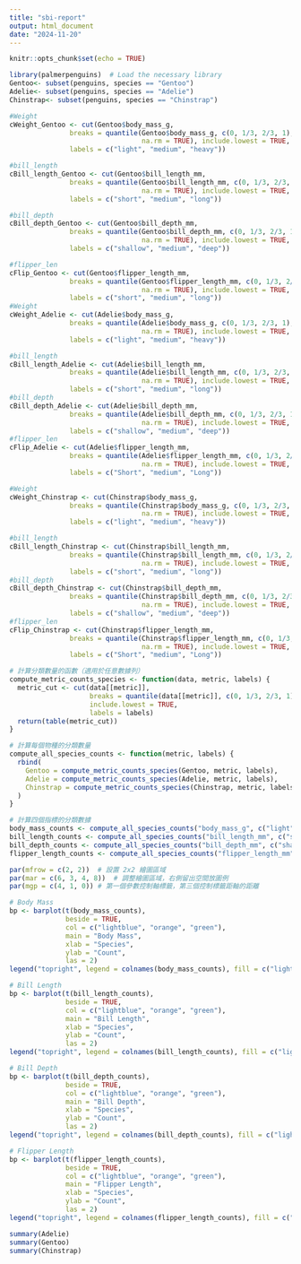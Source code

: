 ```yaml
---
title: "sbi-report"
output: html_document
date: "2024-11-20"
---
```


```r
knitr::opts_chunk$set(echo = TRUE)
```

```r
library(palmerpenguins)  # Load the necessary library
Gentoo<- subset(penguins, species == "Gentoo")
Adelie<- subset(penguins, species == "Adelie")
Chinstrap<- subset(penguins, species == "Chinstrap")

#Weight
cWeight_Gentoo <- cut(Gentoo$body_mass_g, 
               breaks = quantile(Gentoo$body_mass_g, c(0, 1/3, 2/3, 1),  
                                 na.rm = TRUE), include.lowest = TRUE, 
               labels = c("light", "medium", "heavy"))

#bill_length
cBill_length_Gentoo <- cut(Gentoo$bill_length_mm, 
               breaks = quantile(Gentoo$bill_length_mm, c(0, 1/3, 2/3, 1),  
                                 na.rm = TRUE), include.lowest = TRUE, 
               labels = c("short", "medium", "long"))

#bill_depth
cBill_depth_Gentoo <- cut(Gentoo$bill_depth_mm, 
               breaks = quantile(Gentoo$bill_depth_mm, c(0, 1/3, 2/3, 1),  
                                 na.rm = TRUE), include.lowest = TRUE, 
               labels = c("shallow", "medium", "deep"))

#flipper_len
cFlip_Gentoo <- cut(Gentoo$flipper_length_mm, 
               breaks = quantile(Gentoo$flipper_length_mm, c(0, 1/3, 2/3, 1),  
                                 na.rm = TRUE), include.lowest = TRUE, 
               labels = c("short", "medium", "long"))
#Weight
cWeight_Adelie <- cut(Adelie$body_mass_g, 
               breaks = quantile(Adelie$body_mass_g, c(0, 1/3, 2/3, 1),  
                                 na.rm = TRUE), include.lowest = TRUE, 
               labels = c("light", "medium", "heavy"))

#bill_length
cBill_length_Adelie <- cut(Adelie$bill_length_mm, 
               breaks = quantile(Adelie$bill_length_mm, c(0, 1/3, 2/3, 1),  
                                 na.rm = TRUE), include.lowest = TRUE, 
               labels = c("short", "medium", "long"))
#bill_depth
cBill_depth_Adelie <- cut(Adelie$bill_depth_mm, 
               breaks = quantile(Adelie$bill_depth_mm, c(0, 1/3, 2/3, 1),  
                                 na.rm = TRUE), include.lowest = TRUE, 
               labels = c("shallow", "medium", "deep"))
#flipper_len
cFlip_Adelie <- cut(Adelie$flipper_length_mm, 
               breaks = quantile(Adelie$flipper_length_mm, c(0, 1/3, 2/3, 1),  
                                 na.rm = TRUE), include.lowest = TRUE, 
               labels = c("Short", "medium", "Long"))

#Weight
cWeight_Chinstrap <- cut(Chinstrap$body_mass_g, 
               breaks = quantile(Chinstrap$body_mass_g, c(0, 1/3, 2/3, 1),  
                                 na.rm = TRUE), include.lowest = TRUE, 
               labels = c("light", "medium", "heavy"))

#bill_length
cBill_length_Chinstrap <- cut(Chinstrap$bill_length_mm, 
               breaks = quantile(Chinstrap$bill_length_mm, c(0, 1/3, 2/3, 1),  
                                 na.rm = TRUE), include.lowest = TRUE, 
               labels = c("short", "medium", "long"))
#bill_depth
cBill_depth_Chinstrap <- cut(Chinstrap$bill_depth_mm, 
               breaks = quantile(Chinstrap$bill_depth_mm, c(0, 1/3, 2/3, 1),  
                                 na.rm = TRUE), include.lowest = TRUE, 
               labels = c("shallow", "medium", "deep"))
#flipper_len
cFlip_Chinstrap <- cut(Chinstrap$flipper_length_mm, 
               breaks = quantile(Chinstrap$flipper_length_mm, c(0, 1/3, 2/3, 1),  
                                 na.rm = TRUE), include.lowest = TRUE, 
               labels = c("Short", "medium", "Long"))

```
```r
# 計算分類數量的函數（適用於任意數據列）
compute_metric_counts_species <- function(data, metric, labels) {
  metric_cut <- cut(data[[metric]], 
                    breaks = quantile(data[[metric]], c(0, 1/3, 2/3, 1), na.rm = TRUE), 
                    include.lowest = TRUE, 
                    labels = labels)
  return(table(metric_cut))
}

# 計算每個物種的分類數量
compute_all_species_counts <- function(metric, labels) {
  rbind(
    Gentoo = compute_metric_counts_species(Gentoo, metric, labels),
    Adelie = compute_metric_counts_species(Adelie, metric, labels),
    Chinstrap = compute_metric_counts_species(Chinstrap, metric, labels)
  )
}

# 計算四個指標的分類數據
body_mass_counts <- compute_all_species_counts("body_mass_g", c("light", "medium", "heavy"))
bill_length_counts <- compute_all_species_counts("bill_length_mm", c("short", "medium", "long"))
bill_depth_counts <- compute_all_species_counts("bill_depth_mm", c("shallow", "medium", "deep"))
flipper_length_counts <- compute_all_species_counts("flipper_length_mm", c("short", "medium", "long"))

par(mfrow = c(2, 2))  # 設置 2x2 繪圖區域
par(mar = c(6, 3, 4, 8))  # 調整繪圖區域，右側留出空間放圖例
par(mgp = c(4, 1, 0)) # 第一個參數控制軸標籤，第三個控制標籤距軸的距離

# Body Mass
bp <- barplot(t(body_mass_counts),
              beside = TRUE,
              col = c("lightblue", "orange", "green"),
              main = "Body Mass",
              xlab = "Species",
              ylab = "Count",
              las = 2)
legend("topright", legend = colnames(body_mass_counts), fill = c("lightblue", "orange", "green"), bty = "n", cex = 0.8, inset = c(-0.5, 0),xpd = TRUE)

# Bill Length
bp <- barplot(t(bill_length_counts),
              beside = TRUE,
              col = c("lightblue", "orange", "green"),
              main = "Bill Length",
              xlab = "Species",
              ylab = "Count",
              las = 2)
legend("topright", legend = colnames(bill_length_counts), fill = c("lightblue", "orange", "green"), bty = "n", cex = 0.8, inset = c(-0.5, 0),xpd = TRUE)

# Bill Depth
bp <- barplot(t(bill_depth_counts),
              beside = TRUE,
              col = c("lightblue", "orange", "green"),
              main = "Bill Depth",
              xlab = "Species",
              ylab = "Count",
              las = 2)
legend("topright", legend = colnames(bill_depth_counts), fill = c("lightblue", "orange", "green"), bty = "n", cex = 0.8, inset = c(-0.5, 0),xpd = TRUE)

# Flipper Length
bp <- barplot(t(flipper_length_counts),
              beside = TRUE,
              col = c("lightblue", "orange", "green"),
              main = "Flipper Length",
              xlab = "Species",
              ylab = "Count",
              las = 2)
legend("topright", legend = colnames(flipper_length_counts), fill = c("lightblue", "orange", "green"), bty = "n", cex = 0.8, inset = c(-0.5, 0),xpd = TRUE)
```


```r
summary(Adelie)
summary(Gentoo)
summary(Chinstrap)
```
